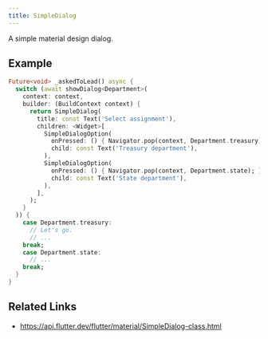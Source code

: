 ```yaml
---
title: SimpleDialog
---
```


A simple material design dialog.

## Example

```dart liveslice=SimpleDialog
Future<void> _askedToLead() async {
  switch (await showDialog<Department>(
    context: context,
    builder: (BuildContext context) {
      return SimpleDialog(
        title: const Text('Select assignment'),
        children: <Widget>[
          SimpleDialogOption(
            onPressed: () { Navigator.pop(context, Department.treasury); },
            child: const Text('Treasury department'),
          ),
          SimpleDialogOption(
            onPressed: () { Navigator.pop(context, Department.state); },
            child: const Text('State department'),
          ),
        ],
      );
    }
  )) {
    case Department.treasury:
      // Let's go.
      // ...
    break;
    case Department.state:
      // ...
    break;
  }
}
```

## Related Links

- https://api.flutter.dev/flutter/material/SimpleDialog-class.html
